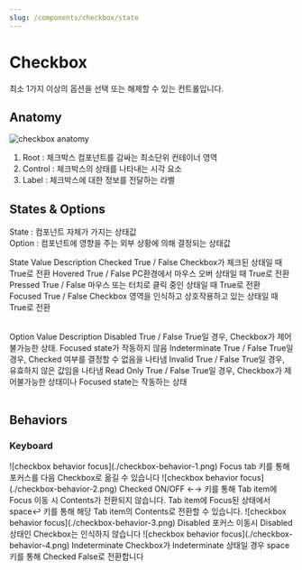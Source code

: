 ```yaml
---
slug: /components/checkbox/state
---
```


# Checkbox

<TitleDescription>

최소 1가지 이상의 옵션을 선택 또는 해제할 수 있는 컨트롤입니다.

</TitleDescription>

## Anatomy

![checkbox anatomy](./checkbox-anatomy.png)

1. Root : 체크박스 컴포넌트를 감싸는 최소단위 컨테이너 영역
2. Control : 체크박스의 상태를 나타내는 시각 요소
3. Label : 체크박스에 대한 정보를 전달하는 라벨

## States & Options

State : 컴포넌트 자체가 가지는 상태값<br />
Option : 컴포넌트에 영향을 주는 외부 상황에 의해 결정되는 상태값

<Table>
	<TableHead>
		<TableRow>
			<TableData>State</TableData>
			<TableData>Value</TableData>
			<TableData>Description</TableData>
		</TableRow>
	</TableHead>
	<TableBody>
		<TableRow>
			<TableData>Checked</TableData>
			<TableData>True / False</TableData>
			<TableData>Checkbox가 체크된 상태일 때 True로 전환</TableData>
		</TableRow>
		<TableRow>
			<TableData>Hovered</TableData>
			<TableData>True / False</TableData>
			<TableData>PC환경에서 마우스 오버 상태일 때 True로 전환</TableData>
		</TableRow>
		<TableRow>
			<TableData>Pressed</TableData>
			<TableData>True / False</TableData>
			<TableData>마우스 또는 터치로 클릭 중인 상태일 때 True로 전환</TableData>
		</TableRow>
		<TableRow>
			<TableData>Focused</TableData>
			<TableData>True / False</TableData>
			<TableData>Checkbox 영역을 인식하고 상호작용하고 있는 상태일 때 True로 전환</TableData>
		</TableRow>
	</TableBody>
</Table>

<Table>
	<TableHead>
		<TableRow>
			<TableData>Option</TableData>
			<TableData>Value</TableData>
			<TableData>Description</TableData>
		</TableRow>
	</TableHead>
	<TableBody>
		<TableRow>
			<TableData>Disabled</TableData>
			<TableData>True / False</TableData>
			<TableData>True일 경우, Checkbox가 제어불가능한 상태. Focused state가 작동하지 않음</TableData>
		</TableRow>
		<TableRow>
			<TableData>Indeterminate</TableData>
			<TableData>True / False</TableData>
			<TableData>True일 경우, Checked 여부를 결정할 수 없음을 나타냄</TableData>
		</TableRow>
		<TableRow>
			<TableData>Invalid</TableData>
			<TableData>True / False</TableData>
			<TableData>True일 경우, 유효하지 않은 값임을 나타냄</TableData>
		</TableRow>
		<TableRow>
			<TableData>Read Only</TableData>
			<TableData>True / False</TableData>
			<TableData>True일 경우, Checkbox가 제어불가능한 상태이나 Focused state는 작동하는 상태</TableData>
		</TableRow>
	</TableBody>
</Table>

## Behaviors

### Keyboard

<Card>
	<CardImageCell>
		![checkbox behavior focus](./checkbox-behavior-1.png)
	</CardImageCell>
	<CardDescriptionCell>
		<CardTitle>Focus</CardTitle>
		<CardDescription>
			<Keyboard>tab</Keyboard> 키를 통해 포커스를 다음 Checkbox로 옮길 수 있습니다
		</CardDescription>
	</CardDescriptionCell>
</Card>

<Card>
	<CardImageCell>
		![checkbox behavior focus](./checkbox-behavior-2.png)
	</CardImageCell>
	<CardDescriptionCell>
		<CardTitle>Checked ON/OFF</CardTitle>
		<CardDescription>
			<Keyboard>←</Keyboard><Keyboard>→</Keyboard> 키를 통해 Tab item에 Focus 이동 시
			Contents가 전환되지 않습니다. Tab item에 Focus된
			상태에서 <Keyboard>space</Keyboard><Keyboard>↩</Keyboard> 키를 통해 해당 Tab item의
			Contents로 전환할 수 있습니다.
		</CardDescription>
	</CardDescriptionCell>
</Card>

<Card>
	<CardImageCell>
		![checkbox behavior focus](./checkbox-behavior-3.png)
	</CardImageCell>
	<CardDescriptionCell>
		<CardTitle>Disabled</CardTitle>
		<CardDescription>
			포커스 이동시 Disabled상태인 Checkbox는 인식하지 않습니다
		</CardDescription>
	</CardDescriptionCell>
</Card>

<Card>
	<CardImageCell>
		![checkbox behavior focus](./checkbox-behavior-4.png)
	</CardImageCell>
	<CardDescriptionCell>
		<CardTitle>Indeterminate</CardTitle>
		<CardDescription>
			Checkbox가 Indeterminate 상태일 경우
			<Keyboard>space</Keyboard> 키를 통해 Checked False로 전환합니다
		</CardDescription>
	</CardDescriptionCell>
</Card>
